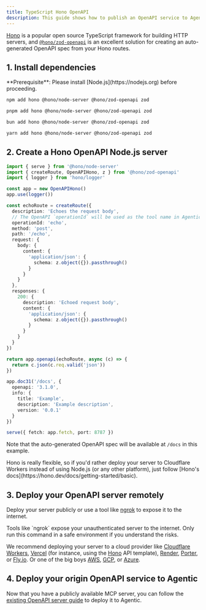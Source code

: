 ```yaml
---
title: TypeScript Hono OpenAPI
description: This guide shows how to publish an OpenAPI service to Agentic using TypeScript and Hono's OpenAPI support.
---
```


[Hono](https://hono.dev) is a popular open source TypeScript framework for building HTTP servers, and [`@hono/zod-openapi`](https://hono.dev/examples/zod-openapi) is an excellent solution for creating an auto-generated OpenAPI spec from your Hono routes.

## 1. Install dependencies

<Info>
  **Prerequisite**: Please install [Node.js](https://nodejs.org) before
  proceeding.
</Info>

<CodeGroup>

```bash npm
npm add hono @hono/node-server @hono/zod-openapi zod
```

```bash pnpm
pnpm add hono @hono/node-server @hono/zod-openapi zod
```

```bash bun
bun add hono @hono/node-server @hono/zod-openapi zod
```

```bash yarn
yarn add hono @hono/node-server @hono/zod-openapi zod
```

</CodeGroup>

## 2. Create a Hono OpenAPI Node.js server

```ts server.ts
import { serve } from '@hono/node-server'
import { createRoute, OpenAPIHono, z } from '@hono/zod-openapi'
import { logger } from 'hono/logger'

const app = new OpenAPIHono()
app.use(logger())

const echoRoute = createRoute({
  description: 'Echoes the request body',
  // The OpenAPI `operationId` will be used as the tool name in Agentic
  operationId: 'echo',
  method: 'post',
  path: '/echo',
  request: {
    body: {
      content: {
        'application/json': {
          schema: z.object({}).passthrough()
        }
      }
    }
  },
  responses: {
    200: {
      description: 'Echoed request body',
      content: {
        'application/json': {
          schema: z.object({}).passthrough()
        }
      }
    }
  }
})

return app.openapi(echoRoute, async (c) => {
  return c.json(c.req.valid('json'))
})

app.doc31('/docs', {
  openapi: '3.1.0',
  info: {
    title: 'Example',
    description: 'Example description',
    version: '0.0.1'
  }
})

serve({ fetch: app.fetch, port: 8787 })
```

Note that the auto-generated OpenAPI spec will be available at `/docs` in this example.

<Note>
  Hono is really flexible, so if you'd rather deploy your server to Cloudflare
  Workers instead of using Node.js (or any other platform), just follow [Hono's
  docs](https://hono.dev/docs/getting-started/basic).
</Note>

## 3. Deploy your OpenAPI server remotely

Deploy your server publicly or use a tool like [ngrok](https://ngrok.com) to expose it to the internet.

<Warning>
  Tools like `ngrok` expose your unauthenticated server to the internet. Only
  run this command in a safe environment if you understand the risks.
</Warning>

We recommend deploying your server to a cloud provider like [Cloudflare Workers](https://workers.cloudflare.com), [Vercel](https://vercel.com/guides/hosting-backend-apis) (for instance, using the [Hono](https://vercel.com/templates/hono/hono-on-vercel) API template), [Render](https://render.com/docs/deploy-fastapi), [Porter](https://docs.porter.run/guides/nodejs/deploy-nodejs), or [Fly.io](https://fly.io/docs/python/frameworks/fastapi/). Or one of the big boys [AWS](https://aws.amazon.com), [GCP](https://cloud.google.com), or [Azure](https://azure.microsoft.com).

## 4. Deploy your origin OpenAPI service to Agentic

Now that you have a publicly available MCP server, you can follow the [existing OpenAPI server guide](/publishing/guides/existing-openapi-service) to deploy it to Agentic.

